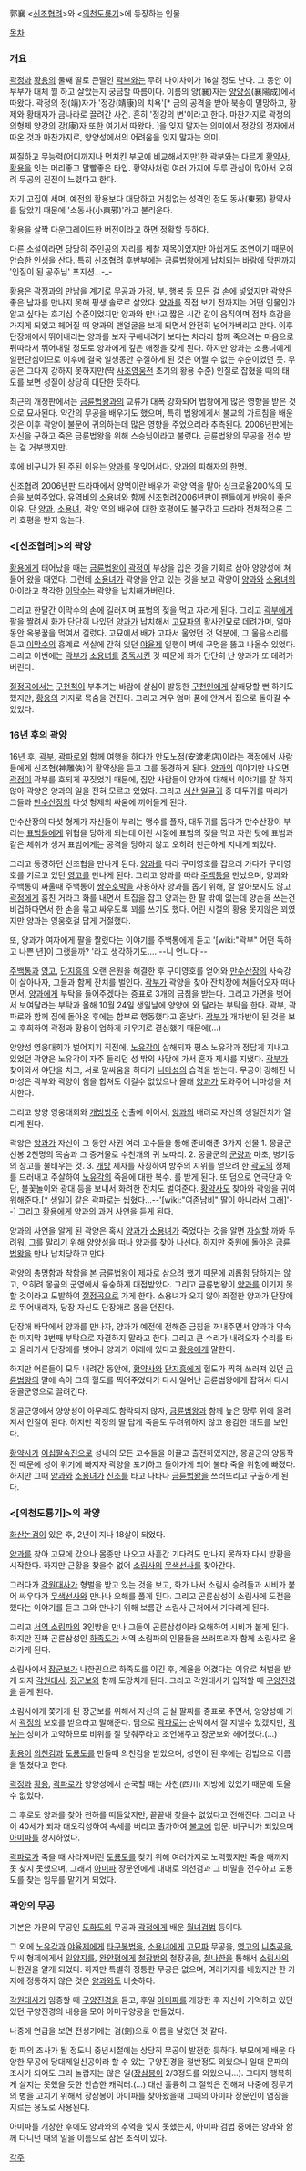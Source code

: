郭襄
<[[신조협려]]>와 <[[의천도룡기]]>에 등장하는 인물.

[[목차]]

=== 개요 ===
[[곽정]]과 [[황용]]의 둘째 딸로 큰딸인 [[곽부]]와는 무려 나이차이가 16살 정도 난다. 그 동안 이 부부가 대체 뭘 하고 살았는지 궁금할 따름이다. 이름의 양(襄)자는 [[양양]]성(襄陽成)에서 따왔다. 곽정의 정(靖)자가 '정강(靖康)의 치욕'[* 금의 공격을 받아 북송이 멸망하고, 황제와 황태자가 금나라로 끌려간 사건. 흔히 '정강의 변'이라고 한다. 마찬가지로 곽정의 의형제 양강의 강(康)자 또한 여기서 따왔다. ]을 잊지 말자는 의미에서 정강의 정자에서 따온 것과 마찬가지로, 양양성에서의 어려움을 잊지 말자는 의미.

찌질하고 무능력(어디까지나 먼치킨 부모에 비교해서지만)한 곽부와는 다르게 [[황약사]], [[황용]]을 잇는 머리좋고 말빨좋은 타입. 황약사처럼 여러 가지에 두루 관심이 많아서 오히려 무공의 진전이 느렸다고 한다.

자기 고집이 세며, 예전의 황용보다 대담하고 거침없는 성격인 점도 동사(東邪) 황약사를 닮았기 때문에 '소동사(小東邪)'라고 불리운다.

황용을 살짝 다운그레이드한 버전이라고 하면 정확할 듯하다.

다른 소설이라면 당당히 주인공의 자리를 꿰찰 재목이었지만 아쉽게도 조연이기 때문에 안습한 인생을 산다. 특히 [[신조협려]] 후반부에는 [[금륜법왕]]에게 납치되는 바람에 막판까지 '인질이 된 공주님' 포지션...-_-

황용은 곽정과의 만남을 계기로 무공과 가정, 부, 행복 등 모든 걸 손에 넣었지만 곽양은 좋은 남자를 만나지 못해 평생 솔로로 살았다. [[양과]]를 직접 보기 전까지는 어떤 인물인가 알고 싶다는 호기심 수준이었지만 양과와 만나고 짧은 시간 같이 움직이며 점차 호감을 가지게 되었고 헤어질 때 양과의 맨얼굴을 보게 되면서 완전히 넘어가버리고 만다. 이후 단장애에서 뛰어내리는 양과를 보자 구해내려기 보다는 차라리 함께 죽으려는 마음으로 뒤따라서 뛰어내릴 정도로 양과에게 깊은 애정을 갖게 된다. 하지만 양과는 소용녀에게 일편단심이므로 이후에 결국 일생동안 수절하게 된 것은 어쩔 수 없는 수순이었던 듯. 무공은 그다지 강하지 못하지만(딱 [[사조영웅전]] 초기의 황용 수준) 인질로 잡혔을 때의 태도를 보면 성질이 상당히 대단한 듯하다.

최근의 개정판에서는 [[금륜법왕]]과의 교류가 대폭 강화되어 법왕에게 많은 영향을 받은 것으로 묘사된다. 약간의 무공을 배우기도 했으며, 특히 법왕에게서 불교의 가르침을 배운 것은 이후 곽양이 불문에 귀의하는데 많은 영향을 주었으리라 추측된다. 2006년판에는 자신을 구하고 죽은 금륜법왕을 위해 스승님이라고 불렀다. 금륜법왕의 무공을 전수 받는 걸 거부했지만.

후에 비구니가 된 주된 이유는 [[양과]]를 못잊어서다. 양과의 피해자의 한명.

신조협려 2006년판 드라마에서 양멱이란 배우가 곽양 역을 맡아 싱크로율200%의 모습을 보여주었다. 유역비의 소용녀와 함께 신조협려2006년판이 팬들에게 반응이 좋은 이유. 단 [[양과]], [[소용녀]], 곽양 역의 배우에 대한 호평에도 불구하고 드라마 전체적으론 그리 호평을 받지 않는다. 

=== <[신조협려]>의 곽양 ===
[[황용]]에게 태어났을 때는 [[금륜법왕]]이 [[곽정]]이 부상을 입은 것을 기회로 삼아 양양성에 쳐들어 왔을 때였다. 그런데 [[소용녀]]가 곽양을 안고 있는 것을 보고 곽양이 [[양과]]와 [[소용녀]]의 아이라고 착각한 [[이막수]]는 곽양을 납치해가버린다.

그리고 한달간 이막수의 손에 길러지며 표범의 젖을 먹고 자라게 된다. 그리고 [[곽부]]에게 팔을 짤려서 화가 단단히 나있던 [[양과]]가 납치해서 [[고묘파]]의 활사인묘로 데려가며, 얼마동안 옥봉꿀을 먹여서 길렀다. 고묘에서 배가 고파서 울었던 것 덕분에, 그 울음소리를 듣고 [[이막수]]의 흉계로 석실에 갇혀 있던 [[야율제]] 일행이 벽에 구멍을 뚫고 나올수 있었다. 그리고 이번에는 [[곽부]]가 [[소용녀]]를 [[중독]]시킨 것 때문에 화가 단단히 난 양과가 또 데려가버린다.

[[절정곡]]에서는 [[구천척]]이 부추기는 바람에 살심이 발동한 [[구천인]]에게 살해당할 뻔 하기도 했지만, [[황용]]의 기지로 목숨을 건진다. 그리고 겨우 엄마 품에 안겨서 집으로 돌아갈 수 있었다.

=== 16년 후의 곽양 ===
16년 후, [[곽부]], [[곽파로]]와 함께 여행을 하다가 안도노점(安渡老店)이라는 객점에서 사람들에게 신조협(神雕俠)의 활약상을 듣고 그를 동경하게 된다. [[양과]]의 이야기만 나오면 [[곽정]]이 곽부를 호되게 꾸짖었기 때문에, 집안 사람들이 양과에 대해서 이야기를 잘 하지 않아 곽양은 양과의 일을 전혀 모르고 있었다. 그리고 [[서산 일굴귀]] 중 대두귀를 따라가 그들과 [[만수산장]]의 다섯 형제의 싸움에 끼어들게 된다.

만수산장의 다섯 형제가 자신들이 부리는 맹수를 풀자, 대두귀를 돕다가 만수산장이 부리는 [[표범]]들에게 위협을 당하게 되는데 어린 시절에 표범의 젖을 먹고 자란 탓에 표범과 같은 체취가 생겨 표범에게는 공격을 당하지 않고 오히려 친근하게 지내게 되었다.

그리고 동경하던 신조협을 만나게 된다. [[양과]]를 따라 구미영호를 잡으러 가다가 구미영호를 기르고 있던 [[영고]]를 만나게 된다. 그리고 양과를 따라 [[주백통]]을 만났으며, 양과와 주백통이 싸울때 주백통이 [[쌍수호박]]을 사용하자 양과를 돕기 위해, 잘 알아보지도 않고 [[곽정]]에게 훔친 거라고 화를 내면서 트집을 잡고 양과는 한 팔 밖에 없는데 양손을 쓰는건 비겁하다면서 한 손을 묶고 싸우도록 꾀를 쓰기도 했다. 어린 시절의 황용 못지않은 꾀였지만 양과는 영웅호걸 답게 거절했다.

또, 양과가 여자에게 팔을 짤렸다는 이야기를 주백통에게 듣고 '[wiki:"곽부" 어떤 독하고 나쁜 년]이 그랬을까? '라고 생각하기도…. --니 언니다!--

[[주백통]]과 [[영고]], [[단지흥]]의 오랜 은원을 해결한 후 구미영호를 얻어와 [[만수산장]]의 사숙강이 살아나자, 그들과 함께 잔치를 벌인다. [[곽부]]가 곽양을 찾아 잔치장에 쳐들어오자 떠나면서, [[양과]]에게 부탁을 들어주겠다는 증표로 3개의 금침을 받는다. 그리고 가면을 벗어서 보여달라는 부탁과 올해 10월 24일 생일날에 양양에 와 달라는 부탁을 한다. 곽부, 곽파로와 함께 집에 돌아온 후에는 함부로 행동했다고 혼났다. [[곽부]]가 개차반이 된 것을 보고 후회하여 곽정과 황용이 엄하게 키우기로 결심했기 때문에(…)

양양성 영웅대회가 벌어지기 직전에, [[노유각]]이 살해되자 평소 노유각과 정답게 지내고 있었던 곽양은 노유각이 자주 들리던 성 밖의 사당에 가서 혼자 제사를 지냈다. [[곽부]]가 찾아와서 야단을 치고, 서로 말싸움을 하다가 [[니마성]]의 습격을 받는다. 무공이 강해진 니마성은 곽부와 곽양이 힘을 합쳐도 이길수 없었으나 몰래 [[양과]]가 도와주어 니마성을 처치한다.

그리고 양양 영웅대회와 [[개방]]방주 선출에 이어서, [[양과]]의 배려로 자신의 생일잔치가 열리게 된다.

곽양은 [[양과]]가 자신이 그 동안 사귄 여러 고수들을 통해 준비해준 3가지 선물
1. 몽골군 선봉 2천명의 목숨과 그 증거물로 수천개의 귀 보따리.
2. 몽골군의 [[군량]]과 마초, 병기등의 창고를 불태우는 것.
3. [[개방]] 제자를 사칭하여 방주의 지위를 얻으려 한 [[곽도]]의 정체를 드러내고 주살하여 [[노유각]]의 죽음에 대한 복수.
를 받게 된다. 또 덤으로 연극단과 악단, 불꽃놀이와 광대 등을 보내서 화려한 잔치도 벌여준다. [[황약사]]도 찾아와 곽양을 귀여워해준다.[* 생일이 같은 곽파로는 씹혔다...--'[wiki:"여존남비" 딸이 아니라서 그래]'--] 그리고 [[황용]]에게 양과의 과거 사연을 듣게 된다.

양과의 사연을 알게 된 곽양은 혹시 [[양과]]가 [[소용녀]]가 죽었다는 것을 알면 [[자살]]할 까봐 두려워, 그를 말리기 위해 양양성을 떠나 양과를 찾아 나선다. 하지만 중원에 돌아온 [[금륜법왕]]을 만나 납치당하고 만다.

곽양의 총명함과 착함을 본 금륜법왕이 제자로 삼으려 했기 때문에 괴롭힘 당하지는 않고, 오히려 몽골의 군영에서 융숭하게 대접받았다. 그리고 금륜법왕이 [[양과]]를 이기지 못할 것이라고 도발하여 [[절정곡]]으로 가게 한다. 소용녀가 오지 않아 좌절한 양과가 단장애로 뛰어내리자, 당장 자신도 단장애로 몸을 던진다.

단장애 바닥에서 양과를 만나자, 양과가 예전에 전해준 금침을 꺼내주면서 양과가 약속한 마지막 3번째 부탁으로 자결하지 말라고 한다. 그리고 큰 수리가 내려오자 수리를 타고 올라가서 단장애를 벗어나 양과가 아래에 있다고 [[황용]]에게 말한다.

하지만 어른들이 모두 내려간 동안에, [[황약사]]와 [[단지흥]]에게 혈도가 찍혀 쓰러져 있던 [[금륜법왕]]의 말에 속아 그의 혈도를 찍어주었다가 다시 일어난 금륜법왕에게 잡혀서 다시 몽골군영으로 끌려간다.

몽골군영에서 양양성이 아무래도 함락되지 않자, [[금륜법왕]]과 함께 높은 망루 위에 올려져서 인질이 된다. 하지만 곽정의 딸 답게 죽음도 두려워하지 않고 용감한 태도를 보인다.

[[황약사]]가 [[이십팔숙진]]으로 성내의 모든 고수들을 이끌고 출전하였지만, 몽골군의 양동작전 때문에 성이 위기에 빠지자 곽양을 포기하고 돌아가게 되어 불타 죽을 위험에 빠졌다. 하지만 그때 [[양과]]와 [[소용녀]]가 [[신조]]를 타고 나타나 [[금륜법왕]]을 쓰러뜨리고 구출하게 된다.

=== <[의천도룡기]>의 곽양 ===
[[화산논검]]이 있은 후, 2년이 지나 18살이 되었다.

[[양과]]를 찾아 고묘에 갔으나 몸종만 나오고 사흘간 기다려도 만나지 못하자 다시 방황을 시작한다. 하지만 근황을 찾을수 없어 [[소림사]]의 [[무색선사]]를 찾아간다.

그러다가 [[각원대사]]가 형벌을 받고 있는 것을 보고, 화가 나서 소림사 승려들과 시비가 붙어 싸우다가 [[무색선사]]와 만나나 오해를 풀게 된다. 그리고 곤륜삼성이 소림사에 도전을 했다는 이야기를 듣고 그와 만나기 위해 보름간 소림사 근처에서 기다리게 된다.

그리고 [[서역 소림파]]의 3인방을 만나 그들이 곤륜삼성이라 오해하여 시비가 붙게 된다. 하지만 진짜 곤륜삼성인 [[하족도]]가 서역 소림파의 인물들을 쓰러뜨리자 함께 소림사로 올라가게 된다.

소림사에서 [[장군보]]가 나한권으로 하족도를 이긴 후, 계율을 어겼다는 이유로 처벌을 받게 되자 [[각원대사]], [[장군보]]와 함께 도망치게 된다. 그리고 각원대사가 입적할 때 [[구양진경]]을 듣게 된다.

소림사에게 쫓기게 된 장군보를 위해서 자신의 금실 팔찌를 증표로 주면서, 양양성에 가서 [[곽정]]의 보호를 받으라고 말해준다. 덤으로 [[곽파로]]는 순박해서 잘 지낼수 있겠지만, [[곽부]]는 성미가 고약하므로 비위를 잘 맞춰주라고 조언해주고 장군보와 헤어졌다.(…)

[[황용]]이 [[의천검]]과 [[도룡도]]를 만들때 의천검을 받았으며, 성인이 된 후에는 검법으로 이름을 떨쳤다고 한다.

[[곽정]]과 [[황용]], [[곽파로]]가 양양성에서 순국할 때는 사천(四川) 지방에 있었기 때문에 도울수 없었다.

그 후로도 양과를 찾아 천하를 떠돌았지만, 끝끝내 찾을수 없었다고 전해진다. 그리고 나이 40세가 되자 대오각성하여 속세를 버리고 출가하여 [[불교]]에 입문. 비구니가 되었으며 [[아미파]]를 창시하였다.

[[곽파로]]가 죽을 때 사라져버린 [[도룡도]]를 찾기 위해 여러가지로 노력했지만 죽을 때까지 못 찾지 못했으며, 그래서 [[아미파]] 장문인에게 대대로 의천검과 그 비밀을 전수하고 도룡도를 찾는 임무를 맡기게 되었다.

=== 곽양의 무공 ===
기본은 가문의 무공인 [[도화도]]의 무공과 [[곽정]]에게 배운 [[월녀검법]] 등이다.

그 외에 [[노유각]]과 [[야율제]]에게 [[타구봉법]]을, [[소용녀]]에게 [[고묘파]] 무공을, [[영고]]의 [[니추공]]을, 무씨 형제에게서 [[일양지]]를, [[완안평]]에게 [[철장방]]의 철장공을, [[철나한]]을 통해서 [[소림사]]의 나한권을 알게 되었다. 하지만 특별히 정통한 무공은 없으며, 여러가지를 배웠지만 한 가지에 정통하지 않은 것은 [[양과]]와도 비슷하다.

[[각원대사]]가 임종할 때 [[구양진경]]을 듣고, 후일 [[아미파]]를 개창한 후 자신이 기억하고 있던 있던 구양진경의 내용을 모아 아미구양공을 만들었다.

나중에 언급을 보면 전성기에는 검(劍)으로 이름을 날렸던 것 같다.

한 파의 조사가 될 정도니 중년시절에는 상당히 무공이 발전한 듯하다. 부모에게 배운 다양한 무공에 당대제일신공이라 할 수 있는 구양진경을 절반정도 외웠으니 일대 문파의 조사가 되어도 그리 놀랍지는 않은 일([[장삼봉]]이 2/3정도를 외웠으니...). 그다지 행복하게 살지는 못했을 듯한 안습한 캐릭터.(…) 대신 훌륭히 그 절학은 전해져 나중에 장무기의 병을 고치기 위해서 장삼봉이 아미파를 찾아왔을때 그때의 아미파 장문인이 염장을 지르는 용도로 사용된다. 

아미파를 개창한 후에도 양과와의 추억을 잊지 못했는지, 아미파 검법 중에는 양과와 함께 다니던 때의 일을 이름으로 삼은 초식이 있다.

[[각주]]
